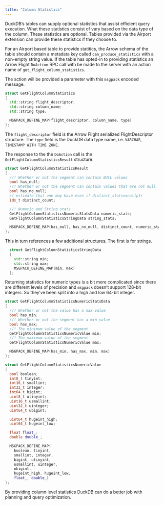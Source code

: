 ```yaml
---
title: "Column Statistics"
---
```


DuckDB's tables can supply optional statistics that assist efficient query execution. What these statistics consist of vary based on the data type of the column.  These statistics are optional.  Tables provided via the Airport extension can provide these statistics if they choose to.

For an Airport based table to provide statitics, the Arrow schema of the table should contain a metadata key called `can_produce_statistics` with a non-empty string value.  If the table has opted-in to providing statistics an Arrow Flight `DoAction` RPC call with be made to the server with an action name of `get_flight_column_statistics`.

The action will be provided a parameter with this `msgpack` encoded message.

```c++
struct GetFlightColumnStatistics
{
  std::string flight_descriptor;
  std::string column_name;
  std::string type;

  MSGPACK_DEFINE_MAP(flight_descriptor, column_name, type)
};
```

The `flight_descriptor` field is the Arrow Flight serialized FlightDescriptor structure.  The `type` field is the DuckDB data type name, i.e. `VARCHAR`, `TIMESTAMP WITH TIME ZONE`.

The response to the the `DoAction` call is the `GetFlightColumnStatisticsResult` structure.

```c++
struct GetFlightColumnStatisticsResult
{
  //! Whether or not the segment can contain NULL values
  bool has_null;
  //! Whether or not the segment can contain values that are not null
  bool has_no_null;
  // estimate that one may have even if distinct_stats==nullptr
  idx_t distinct_count;

  //! Numeric and String stats
  GetFlightColumnStatisticsNumericStatsData numeric_stats;
  GetFlightColumnStatisticsStringData string_stats;

  MSGPACK_DEFINE_MAP(has_null, has_no_null, distinct_count, numeric_stats, string_stats)
};
```
This in turn references a few additional structures.  The first is for strings.

```c++
  struct GetFlightColumnStatisticsStringData
  {
    std::string min;
    std::string max;
    MSGPACK_DEFINE_MAP(min, max)
  };
```

Returning statistics for numeric types is a bit more complicated since there are different levels of precision and `msgpack` doesn't support 128-bit integers.  So they've been split into a high and low 64-bit integer.

```c++
struct GetFlightColumnStatisticsNumericStatsData
{
  //! Whether or not the value has a max value
  bool has_min;
  //! Whether or not the segment has a min value
  bool has_max;
  //! The minimum value of the segment
  GetFlightColumnStatisticsNumericValue min;
  //! The maximum value of the segment
  GetFlightColumnStatisticsNumericValue max;

  MSGPACK_DEFINE_MAP(has_min, has_max, min, max)
};

struct GetFlightColumnStatisticsNumericValue
{
  bool boolean;
  int8_t tinyint;
  int16_t smallint;
  int32_t integer;
  int64_t bigint;
  uint8_t utinyint;
  uint16_t usmallint;
  uint32_t uinteger;
  uint64_t ubigint;

  uint64_t hugeint_high;
  uint64_t hugeint_low;

  float float_;
  double double_;

  MSGPACK_DEFINE_MAP(
    boolean, tinyint,
    smallint, integer,
    bigint, utinyint,
    usmallint, uinteger,
    ubigint,
    hugeint_high, hugeint_low,
    float_, double_)
};
```

By providing column level statistics DuckDB can do a better job with planning and query optimization.